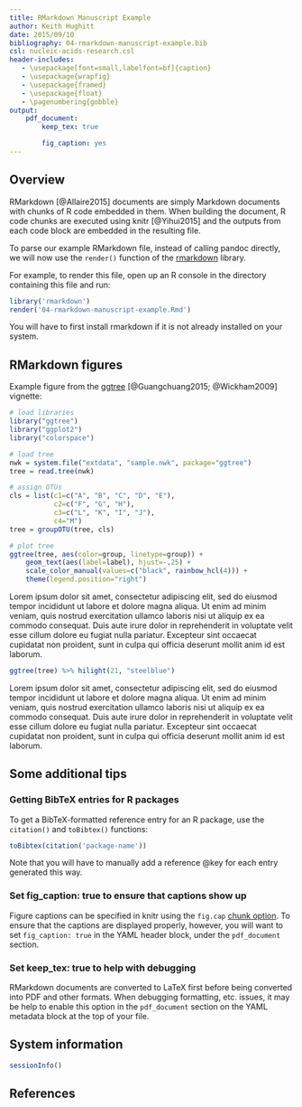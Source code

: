 ```yaml
---
title: RMarkdown Manuscript Example
author: Keith Hughitt
date: 2015/09/10
bibliography: 04-rmarkdown-manuscript-example.bib
csl: nucleic-acids-research.csl
header-includes:
   - \usepackage[font=small,labelfont=bf]{caption}
   - \usepackage{wrapfig}
   - \usepackage{framed}
   - \usepackage{float}
   - \pagenumbering{gobble}
output:
    pdf_document:
        keep_tex: true

        fig_caption: yes
---
```


<!-- eliminate white-space above figures
 http://tex.stackexchange.com/questions/27695/strange-space-left-above-wrapfig-figures
-->
\setlength\intextsep{0pt}

<!-- 
	Pandoc work-around 2015/01/04:
    LaTeX includegraphics calls do not work unless at least one markdown
    image has been included.
-->
<div style='display:none;'>
![](images/placeholder.png)
</div>

Overview
--------

RMarkdown [@Allaire2015] documents are simply Markdown documents with chunks of
R code embedded in them. When building the document, R code chunks are executed
using knitr [@Yihui2015] and the outputs from each code block are embedded in
the resulting file.

To parse our example RMarkdown file, instead of calling pandoc directly, we
will now use the `render()` function of the
[rmarkdown](http://rmarkdown.rstudio.com/) library.

For example, to render this file, open up an R console in the directory
containing this file and run:

```r
library('rmarkdown')
render('04-rmarkdown-manuscript-example.Rmd')
```

You will have to first install rmarkdown if it is not already installed on your
system.

RMarkdown figures
-----------------

Example figure from the [ggtree](https://github.com/GuangchuangYu/ggtree)
[@Guangchuang2015; @Wickham2009] vignette:

```r
# load libraries
library("ggtree")
library("ggplot2")
library("colorspace")
```

```r
# load tree
nwk = system.file("extdata", "sample.nwk", package="ggtree")
tree = read.tree(nwk)

# assign OTUs
cls = list(c1=c("A", "B", "C", "D", "E"),
           c2=c("F", "G", "H"),
           c3=c("L", "K", "I", "J"),
           c4="M")
tree = groupOTU(tree, cls)

# plot tree
ggtree(tree, aes(color=group, linetype=group)) + 
    geom_text(aes(label=label), hjust=-.25) +
    scale_color_manual(values=c("black", rainbow_hcl(4))) +
    theme(legend.position="right")
```

Lorem ipsum dolor sit amet, consectetur adipiscing elit, sed do eiusmod tempor
incididunt ut labore et dolore magna aliqua. Ut enim ad minim veniam, quis
nostrud exercitation ullamco laboris nisi ut aliquip ex ea commodo consequat.
Duis aute irure dolor in reprehenderit in voluptate velit esse cillum dolore eu
fugiat nulla pariatur. Excepteur sint occaecat cupidatat non proident, sunt in
culpa qui officia deserunt mollit anim id est laborum.

```r
ggtree(tree) %>% hilight(21, "steelblue")
```

Lorem ipsum dolor sit amet, consectetur adipiscing elit, sed do eiusmod tempor
incididunt ut labore et dolore magna aliqua. Ut enim ad minim veniam, quis
nostrud exercitation ullamco laboris nisi ut aliquip ex ea commodo consequat.
Duis aute irure dolor in reprehenderit in voluptate velit esse cillum dolore eu
fugiat nulla pariatur. Excepteur sint occaecat cupidatat non proident, sunt in
culpa qui officia deserunt mollit anim id est laborum.

Some additional tips
--------------------

### Getting BibTeX entries for R packages

To get a BibTeX-formatted reference entry for an R package, use the
`citation()`  and `toBibtex()` functions:

```r
toBibtex(citation('package-name')) 
```

Note that you will have to manually add a reference @key for each entry
generated this way.

### Set fig_caption: true to ensure that captions show up

Figure captions can be specified in knitr using the `fig.cap` [chunk
option](http://yihui.name/knitr/options/). To ensure that the captions are
displayed properly, however, you will want to set `fig_caption: true` in the
YAML header block, under the `pdf_document` section.

### Set keep_tex: true to help with debugging

RMarkdown documents are converted to LaTeX first before being converted into
PDF and other formats. When debugging formatting, etc. issues, it may be help
to enable this option in the `pdf_document` section on the YAML metadata block
at the top of your file.

System information
------------------

```r
sessionInfo()
```

References
----------


